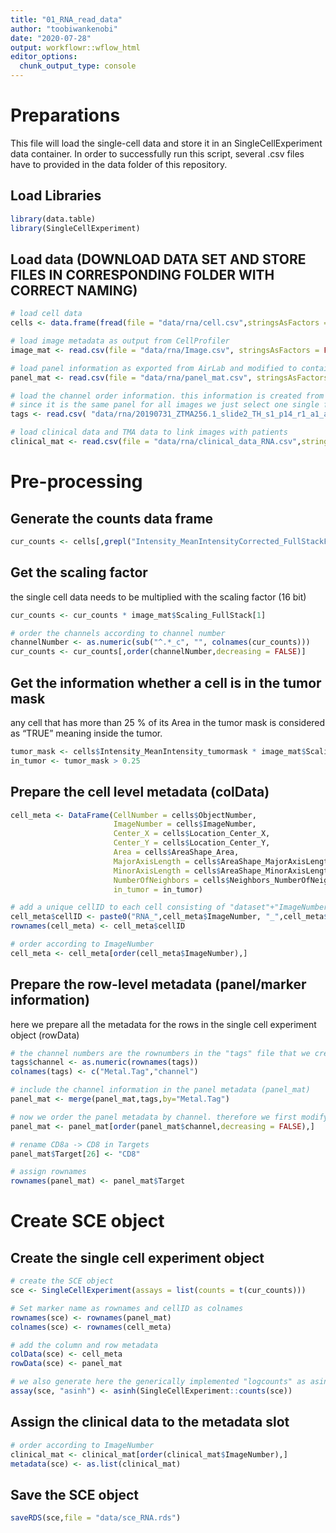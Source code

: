 ```yaml
---
title: "01_RNA_read_data"
author: "toobiwankenobi"
date: "2020-07-28"
output: workflowr::wflow_html
editor_options:
  chunk_output_type: console
---
```


# Preparations
This file will load the single-cell data and store it in an SingleCellExperiment data container. In order to successfully run this script, several .csv files have to provided in the data folder of this repository.

## Load Libraries

```r
library(data.table)
library(SingleCellExperiment)
```

## Load data (DOWNLOAD DATA SET AND STORE FILES IN CORRESPONDING FOLDER WITH CORRECT NAMING)

```r
# load cell data
cells <- data.frame(fread(file = "data/rna/cell.csv",stringsAsFactors = FALSE))

# load image metadata as output from CellProfiler
image_mat <- read.csv(file = "data/rna/Image.csv", stringsAsFactors = FALSE)

# load panel information as exported from AirLab and modified to contain ilastik and full columns and nicely written Target names.
panel_mat <- read.csv(file = "data/rna/panel_mat.csv", stringsAsFactors = FALSE )

# load the channel order information. this information is created from the jupyter notebook in the tiffs folder for every single tiff that is created. 
# since it is the same panel for all images we just select one single file. the order or the metals in this file is the actual channels order.
tags <- read.csv( "data/rna/20190731_ZTMA256.1_slide2_TH_s1_p14_r1_a1_ac_full.csv", header = FALSE)

# load clinical data and TMA data to link images with patients
clinical_mat <- read.csv(file = "data/rna/clinical_data_RNA.csv",stringsAsFactors = FALSE)
```

# Pre-processing

## Generate the counts data frame

```r
cur_counts <- cells[,grepl("Intensity_MeanIntensityCorrected_FullStackFiltered",colnames(cells))]
```

## Get the scaling factor
the single cell data needs to be multiplied with the scaling factor (16 bit)

```r
cur_counts <- cur_counts * image_mat$Scaling_FullStack[1]

# order the channels according to channel number
channelNumber <- as.numeric(sub("^.*_c", "", colnames(cur_counts)))
cur_counts <- cur_counts[,order(channelNumber,decreasing = FALSE)]
```

## Get the information whether a cell is in the tumor mask
any cell that has more than 25 % of its Area in the tumor mask is considered as "TRUE" meaning inside the tumor.

```r
tumor_mask <- cells$Intensity_MeanIntensity_tumormask * image_mat$Scaling_FullStack[1]
in_tumor <- tumor_mask > 0.25
```

## Prepare the cell level metadata (colData)

```r
cell_meta <- DataFrame(CellNumber = cells$ObjectNumber,
                       ImageNumber = cells$ImageNumber,
                       Center_X = cells$Location_Center_X,
                       Center_Y = cells$Location_Center_Y,
                       Area = cells$AreaShape_Area,
                       MajorAxisLength = cells$AreaShape_MajorAxisLength,
                       MinorAxisLength = cells$AreaShape_MinorAxisLength,
                       NumberOfNeighbors = cells$Neighbors_NumberOfNeighbors_8,
                       in_tumor = in_tumor)

# add a unique cellID to each cell consisting of "dataset"+"ImageNumber"+"ObjectNumber"
cell_meta$cellID <- paste0("RNA_",cell_meta$ImageNumber, "_",cell_meta$CellNumber)
rownames(cell_meta) <- cell_meta$cellID

# order according to ImageNumber
cell_meta <- cell_meta[order(cell_meta$ImageNumber),]
```

## Prepare the row-level metadata (panel/marker information)
here we prepare all the metadata for the rows in the single cell experiment object (rowData)

```r
# the channel numbers are the rownumbers in the "tags" file that we create above
tags$channel <- as.numeric(rownames(tags))
colnames(tags) <- c("Metal.Tag","channel")

# include the channel information in the panel metadata (panel_mat)
panel_mat <- merge(panel_mat,tags,by="Metal.Tag")

# now we order the panel metadata by channel. therefore we first modify the column names
panel_mat <- panel_mat[order(panel_mat$channel,decreasing = FALSE),]

# rename CD8a -> CD8 in Targets
panel_mat$Target[26] <- "CD8"

# assign rownames
rownames(panel_mat) <- panel_mat$Target
```

# Create SCE object

## Create the single cell experiment object

```r
# create the SCE object
sce <- SingleCellExperiment(assays = list(counts = t(cur_counts)))

# Set marker name as rownames and cellID as colnames
rownames(sce) <- rownames(panel_mat)
colnames(sce) <- rownames(cell_meta)

# add the column and row metadata
colData(sce) <- cell_meta
rowData(sce) <- panel_mat

# we also generate here the generically implemented "logcounts" as asinh transformed counts
assay(sce, "asinh") <- asinh(SingleCellExperiment::counts(sce))
```

## Assign the clinical data to the metadata slot

```r
# order according to ImageNumber
clinical_mat <- clinical_mat[order(clinical_mat$ImageNumber),]
metadata(sce) <- as.list(clinical_mat)
```

## Save the SCE object

```r
saveRDS(sce,file = "data/sce_RNA.rds")
```
